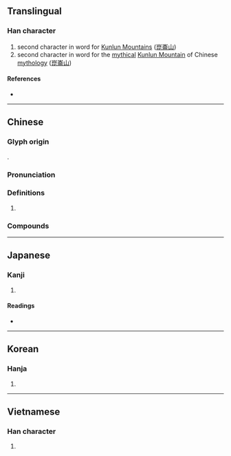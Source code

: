 {{character info/new}}
{{also|仑}}
==Translingual==

===Han character===
{{Han char|rn=46|rad=山|as=08|sn=11|four=22227|canj=UOMB|ids=⿱山侖}}

# second character in word for [[w:Kunlun Mountains|Kunlun Mountains]] ([[崑崙山]])
# second character in word for the [[mythical]] [[w:Kunlun Mountain (mythology)|Kunlun Mountain]] of Chinese [[mythology]] ([[崑崙山]])

====References====
* {{Han ref|kx=0314.120|dkj=08183|dj=0615.030|hdz=10781.060|uh=5D19|ud=23833|bh=B15B|bd=45403}}

----

==Chinese==
{{zh-forms|s=仑|t2=侖|alt=崘}}

===Glyph origin===
{{Han etym}}
{{Han compound|山|侖|c1=s|c2=p|t1=mountain|ls=psc}}.

===Pronunciation===
{{zh-pron
|m=lún
|c=leon4
|h=pfs=n:lùn/s:lun/s:nun
|md=
|mn=lūn
|w=
|mc=y
|oc=y
|cat=pn
}}

===Definitions===
{{zh-hanzi}}

# {{rfdef|lang=zh}}

===Compounds===
{{zh-der|崑崙奴傳|二崙|休崙湖|崙背|崑崙山脈|崑崙山|崑崙|崑崙奴|鶻崙吞棗}}

----

==Japanese==

===Kanji===
{{ja-kanji|grade=|rs=山08}}

# {{defn|lang=ja|sort=山08}}

====Readings====
* {{ja-readings|on=[[ろん]] (ron), [[りん]] (rin)|kun=}}

----

==Korean==

===Hanja===
{{ko-hanja|hangeul=륜|rv=ryun|mr=ryun}}

# {{defn|lang=ko|sort=山08}}

----

==Vietnamese==

===Han character===
{{vi-readings|rs=山08| hanviet = [[lôn]], [[son]], [[luân]], [[lon]]}}

# {{defn|vi|sort=山08}}

{{cln|vi|Han tu}}